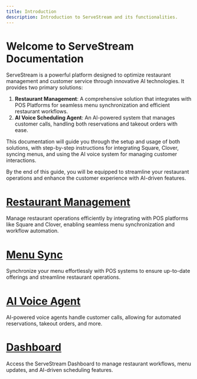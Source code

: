 ```yaml
---
title: Introduction
description: Introduction to ServeStream and its functionalities.
---
```


# Welcome to ServeStream Documentation

ServeStream is a powerful platform designed to optimize restaurant management and customer service through innovative AI technologies. It provides two primary solutions:

1. **Restaurant Management**: A comprehensive solution that integrates with POS Platforms for seamless menu synchronization and efficient restaurant workflows.
2. **AI Voice Scheduling Agent**: An AI-powered system that manages customer calls, handling both reservations and takeout orders with ease.

This documentation will guide you through the setup and usage of both solutions, with step-by-step instructions for integrating Square, Clover, syncing menus, and using the AI voice system for managing customer interactions.

By the end of this guide, you will be equipped to streamline your restaurant operations and enhance the customer experience with AI-driven features.

<CardGroup cols={2}>

  <Card icon="store">
    <div style={{ marginBottom: '0.5em' }}>
      <h1 style={{fontSize:'1.25em'}}><a href="/restaurant-managment/feature-overview" target="_self"><u><b>Restaurant Management</b></u></a></h1>
    </div>
    Manage restaurant operations efficiently by integrating with POS platforms like Square and Clover, enabling seamless menu synchronization and workflow automation.
  </Card>

  <Card icon="utensils">
    <div style={{ marginBottom: '0.5em' }}>
      <h1 style={{fontSize:'1.25em'}}><a href="/menu/menu-sync" target="_self"><u><b>Menu Sync</b></u></a></h1>
    </div>
    Synchronize your menu effortlessly with POS systems to ensure up-to-date offerings and streamline restaurant operations.
  </Card>

  <Card icon="phone-volume">
    <div style={{ marginBottom: '0.5em' }}>
      <h1 style={{fontSize:'1.25em'}}><a href="/ai-voice-agent/ai-voice-ordering" target="_self"><u><b>AI Voice Agent</b></u></a></h1>
    </div>
    AI-powered voice agents handle customer calls, allowing for automated reservations, takeout orders, and more.
  </Card>

  <Card icon="calendar">
    <div style={{ marginBottom: '0.5em' }}>
      <h1 style={{fontSize:'1.25em'}}><a href="https://app.servestream.ai" target="_self"><u><b>Dashboard</b></u></a></h1>
    </div>
    Access the ServeStream Dashboard to manage restaurant workflows, menu updates, and AI-driven scheduling features.
  </Card>

</CardGroup>